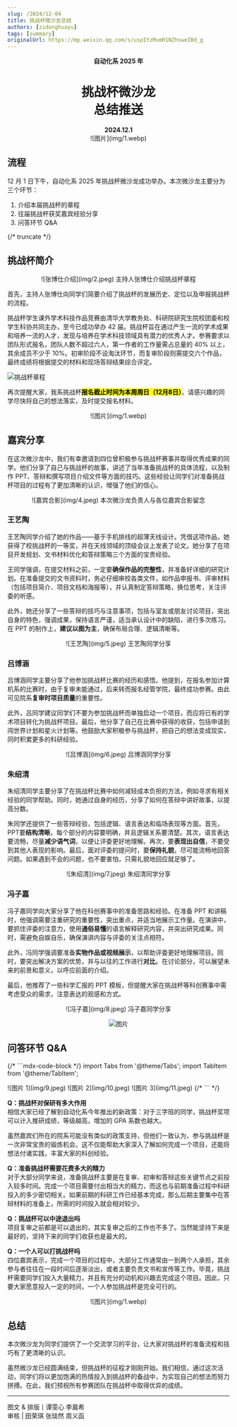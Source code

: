 ```yaml
---
slug: /2024/12-04
title: 挑战杯微沙龙总结
authors: [zidonghuayu]
tags: [summary]
originalUrl: https://mp.weixin.qq.com/s/uspIYzMumR1NZhsweIBd_g
---
```


<center>
  <strong>自动化系 2025 年</strong>
  <h1>
    挑战杯微沙龙
    <br />
    总结推送
  </h1>
  <strong>2024.12.1</strong>
</center>
<center>![图片](img/1.webp)</center>

## 流程

12 月 1 日下午，自动化系 2025 年挑战杯微沙龙成功举办。本次微沙龙主要分为三个环节：

1. 介绍本届挑战杯的章程
2. 往届挑战杯获奖嘉宾经验分享
3. 问答环节 Q&A

{/* truncate */}

## 挑战杯简介

<center>![张博仕介绍](img/2.jpeg) 主持人张博仕介绍挑战杯章程</center>

首先，主持人张博仕向同学们简要介绍了挑战杯的发展历史、定位以及申报挑战杯的流程。

挑战杯学生课外学术科技作品竞赛由清华大学教务处、科研院研究生院校团委和校学生科协共同主办，至今已成功举办 42 届。挑战杯旨在通过产生一流的学术成果和培养一流的人才，发现与培养在学术科技领域具有潜力的优秀人才。参赛要求以团队形式报名，团队人数不超过六人，第一作者的工作量需占总量的 40% 以上，其余成员不少于 10%。初审阶段不设淘汰环节，而复审阶段则需提交六个作品，最终成绩将根据提交的材料和现场答辩结果综合评定。

![挑战杯章程](img/3.png)

再次提醒大家，我系挑战杯<mark>**报名截止时间为本周周日（12月8日）**</mark>，请感兴趣的同学尽快将自己的想法落实，及时提交报名材料。

<center>![图片](img/1.webp)</center>

## 嘉宾分享

在这次微沙龙中，我们有幸邀请到四位曾积极参与挑战杯赛事并取得优秀成果的同学。他们分享了自己与挑战杯的故事，讲述了当年准备挑战杯的具体流程，以及制作 PPT、答辩和撰写项目介绍文件等方面的技巧。这些经验让同学们对准备挑战杯项目的过程有了更加清晰的认识，增强了他们的信心。

<center>![嘉宾合影](img/4.jpeg) 本次微沙龙负责人与各位嘉宾合影留念</center>

### 王艺陶

王艺陶同学介绍了她的作品——基于手机排线的超薄天线设计。凭借这项作品，她获得了校挑战杯的一等奖，并在天线领域的顶级会议上发表了论文。她分享了在项目开发规划、文书材料优化和答辩策略三个方面的宝贵经验。

王同学强调，在提交材料之前，一定要**确保作品的完整性**，并准备好详细的研究计划。在准备提交的文书资料时，务必仔细审校各类文件，如作品申报书、评审材料（包括项目简介、项目文档和海报等），并认真制定答辩策略，换位思考，关注评委的听感。

此外，她还分享了一些答辩的技巧与注意事项，包括与室友或朋友讨论项目，突出自身的特色，强调成果，保持语言严谨，适当承认设计中的缺陷，进行多次练习。在 PPT 的制作上，**建议以图为主**，确保布局合理、逻辑清晰等。

<center>![王艺陶](img/5.jpeg) 王艺陶同学分享</center>

### 吕博涵

吕博涵同学主要分享了他参加挑战杯比赛的经历和感悟。他提到，在报名参加计算机系的比赛时，由于复审未能通过，后来转而报名经管学院，最终成功参赛。由此可见院系**复审时项目质量**的重要性。

此外，吕同学建议同学们不要为参加挑战杯而单独启动一个项目，而应将已有的学术项目转化为挑战杯项目。最后，他分享了自己在比赛中获得的收获，包括申请到闯世界计划和星火计划等。他鼓励大家积极参与挑战杯，把自己的想法变成现实，同时积累更多的科研经验。

<center>![吕博涵](img/6.jpeg) 吕博涵同学分享</center>

### 朱绍清

朱绍清同学主要分享了在挑战杯比赛中如何减轻成本负担的方法，例如寻求有相关经验的同学帮助。同时，她通过自身的经历，分享了如何在答辩中讲好故事，以提高分数。

朱同学还提供了一些答辩经验，包括逻辑、语言表达和临场表现等方面。首先，PPT要**结构清晰**，每个部分的内容要明确，并且逻辑关系要清楚。其次，语言表达要流畅，尽量**减少语气词**，以便让评委更好地理解。再次，要**表现出自信**，不要受到其他人表现的影响。最后，面对评委的提问时，要**保持礼貌**，尽可能流畅地回答问题。如果遇到不会的问题，也不要害怕，只需礼貌地回应就足够了。

<center>![朱绍清](img/7.jpeg) 朱绍清同学分享</center>

### 冯子嘉

冯子嘉同学向大家分享了他在科创赛事中的准备思路和经验。在准备 PPT 和讲稿时，他强调需要注重研究的重要性，突出重点，并适当地展示工作量。在演讲中，要抓住评委的注意力，使用**通俗易懂**的语言解释研究内容，并突出研究成果。同时，需避免自娱自乐，确保演讲内容与评委的关注点相符。

此外，冯同学强调要准备**实物作品或视频展示**，以帮助评委更好地理解项目。同时，要突出解决方案的优势，并与以往的工作进行**对比**。在讨论部分，可以展望未来的前景和意义，以呼应前面的介绍。

最后，他推荐了一些科学汇报的 PPT 模板，但提醒大家在挑战杯等科创赛事中需考虑受众的需求，注意表达的观感和方式。

<center>
![冯子嘉](img/8.jpeg)
冯子嘉同学分享

![图片](img/1.webp)

</center>

## 问答环节 Q&A

{/* ```mdx-code-block */} import Tabs from '@theme/Tabs'; import TabItem from '@theme/TabItem';

<Tabs>
  <TabItem value="1" label="图片 1" default>
    ![图片 1](img/9.jpeg)
  </TabItem>
  <TabItem value="2" label="图片 2">
    ![图片 2](img/10.jpeg)
  </TabItem>
  <TabItem value="3" label="图片 3">
    ![图片 3](img/11.jpeg)
  </TabItem>
</Tabs>
{/* ``` */}

**Q：挑战杯对保研有多大作用**  
相信大家已经了解到自动化系今年推出的新政策：对于三字班的同学，挑战杯奖项可以计入推研成绩，等级越高，增加的 GPA 系数也越大。

虽然嘉宾们所在的院系可能没有类似的政策支持，但他们一致认为，参与挑战杯是一次非常宝贵的锻炼机会。这不仅能帮助大家深入了解如何完成一个项目，还能将想法付诸实践，丰富大家的科创经验。

**Q：准备挑战杯需要花费多大的精力**  
对于大部分同学来说，准备挑战杯主要是在复审、初审和答辩这些关键节点之前投入较多时间。完成一个项目需要付出相当大的精力，而这也与前期准备过程中科研投入的多少密切相关。如果前期的科研工作已经基本完成，那么后期主要集中在答辩材料的准备上，所需的时间投入就会相对较少。

**Q：挑战杯可以中途退出吗**  
项目复审之前都是可以退出的，其实复审之后的工作也不多了。当然能坚持下来是最好的，坚持下来的同学们收获也是最大的。

**Q：一个人可以打挑战杯吗**  
四位嘉宾表示，完成一个项目的过程中，大部分工作通常由一到两个人承担，其余参与者往往在一段时间后逐渐淡出，或者主要负责文书和宣传等工作。毕竟，挑战杯需要同学们投入大量精力，并且有充分的动机和兴趣去完成这个项目。因此，只要大家愿意投入一定的时间，一个人参加挑战杯是完全可行的。

<center>![图片](img/1.webp)</center>

## 总结

本次微沙龙为同学们提供了一个交流学习的平台，让大家对挑战杯的准备流程和技巧有了更清晰的认识。

虽然微沙龙已经圆满结束，但挑战杯的征程才刚刚开始。我们相信，通过这次活动，同学们将以更加饱满的热情投入到挑战杯的备战中，为实现自己的想法而努力拼搏。在此，我们预祝所有参赛团队在挑战杯中取得优异的成绩。

---

图文 & 排版丨谭雯心 李晨希  
审核 | 田荣琪 张琰然 周义函
